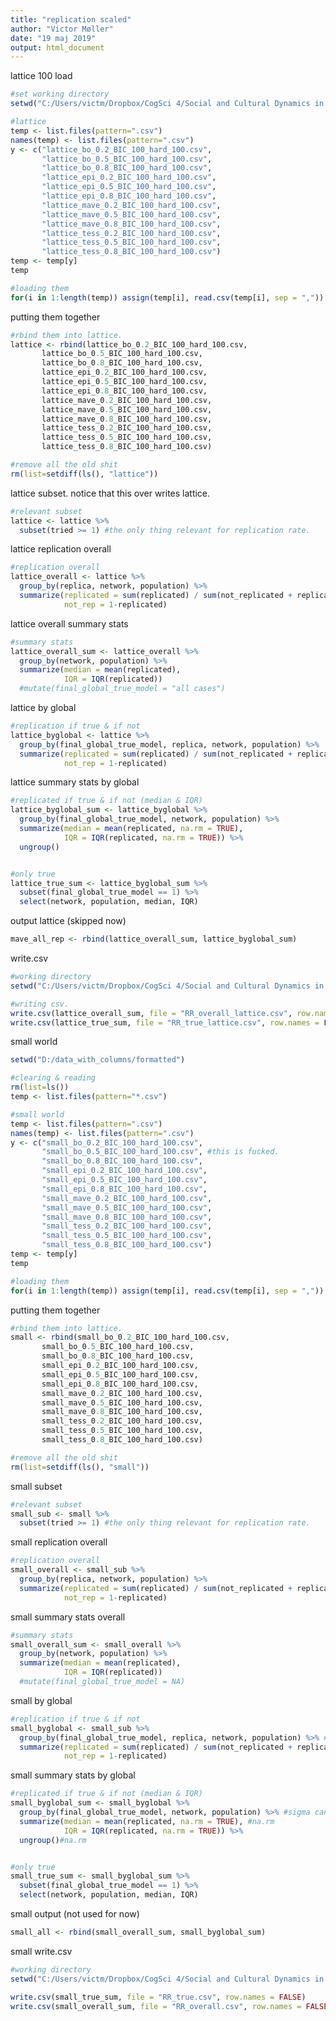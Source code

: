 ```yaml
---
title: "replication scaled"
author: "Victor Møller"
date: "19 maj 2019"
output: html_document
---
```


lattice 100 load 

```r

#set working directory
setwd("C:/Users/victm/Dropbox/CogSci 4/Social and Cultural Dynamics in Cognition/exam/CRUST-1/data/rfs50")

#lattice
temp <- list.files(pattern=".csv")
names(temp) <- list.files(pattern=".csv")
y <- c("lattice_bo_0.2_BIC_100_hard_100.csv",
       "lattice_bo_0.5_BIC_100_hard_100.csv",
       "lattice_bo_0.8_BIC_100_hard_100.csv",
       "lattice_epi_0.2_BIC_100_hard_100.csv",
       "lattice_epi_0.5_BIC_100_hard_100.csv",
       "lattice_epi_0.8_BIC_100_hard_100.csv",
       "lattice_mave_0.2_BIC_100_hard_100.csv",
       "lattice_mave_0.5_BIC_100_hard_100.csv",
       "lattice_mave_0.8_BIC_100_hard_100.csv",
       "lattice_tess_0.2_BIC_100_hard_100.csv",
       "lattice_tess_0.5_BIC_100_hard_100.csv",
       "lattice_tess_0.8_BIC_100_hard_100.csv")
temp <- temp[y]
temp

#loading them 
for(i in 1:length(temp)) assign(temp[i], read.csv(temp[i], sep = ","))
```

putting them together 

```r

#rbind them into lattice. 
lattice <- rbind(lattice_bo_0.2_BIC_100_hard_100.csv,
       lattice_bo_0.5_BIC_100_hard_100.csv,
       lattice_bo_0.8_BIC_100_hard_100.csv,
       lattice_epi_0.2_BIC_100_hard_100.csv,
       lattice_epi_0.5_BIC_100_hard_100.csv,
       lattice_epi_0.8_BIC_100_hard_100.csv,
       lattice_mave_0.2_BIC_100_hard_100.csv,
       lattice_mave_0.5_BIC_100_hard_100.csv,
       lattice_mave_0.8_BIC_100_hard_100.csv,
       lattice_tess_0.2_BIC_100_hard_100.csv,
       lattice_tess_0.5_BIC_100_hard_100.csv,
       lattice_tess_0.8_BIC_100_hard_100.csv)

#remove all the old shit 
rm(list=setdiff(ls(), "lattice"))
```

lattice subset.
notice that this over writes lattice. 

```r
#relevant subset 
lattice <- lattice %>%
  subset(tried >= 1) #the only thing relevant for replication rate.

```

lattice replication overall 

```r
#replication overall 
lattice_overall <- lattice %>%
  group_by(replica, network, population) %>%
  summarize(replicated = sum(replicated) / sum(not_replicated + replicated),
            not_rep = 1-replicated) 
```

lattice overall summary stats

```r
#summary stats
lattice_overall_sum <- lattice_overall %>%
  group_by(network, population) %>%
  summarize(median = mean(replicated),
            IQR = IQR(replicated)) 
  #mutate(final_global_true_model = "all cases")
```

lattice by global

```r
#replication if true & if not
lattice_byglobal <- lattice %>%
  group_by(final_global_true_model, replica, network, population) %>%
  summarize(replicated = sum(replicated) / sum(not_replicated + replicated),
            not_rep = 1-replicated) 
```

lattice summary stats by global 

```r
#replicated if true & if not (median & IQR)
lattice_byglobal_sum <- lattice_byglobal %>%
  group_by(final_global_true_model, network, population) %>%
  summarize(median = mean(replicated, na.rm = TRUE),
            IQR = IQR(replicated, na.rm = TRUE)) %>%
  ungroup()


#only true 
lattice_true_sum <- lattice_byglobal_sum %>%
  subset(final_global_true_model == 1) %>%
  select(network, population, median, IQR)

```

output lattice (skipped now)

```r
mave_all_rep <- rbind(lattice_overall_sum, lattice_byglobal_sum)
```

write.csv

```r
#working directory 
setwd("C:/Users/victm/Dropbox/CogSci 4/Social and Cultural Dynamics in Cognition/exam/CRUST-1/connectivity/results")

#writing csv. 
write.csv(lattice_overall_sum, file = "RR_overall_lattice.csv", row.names = F)
write.csv(lattice_true_sum, file = "RR_true_lattice.csv", row.names = F)

```


small world 

```r
setwd("D:/data_with_columns/formatted")

#clearing & reading 
rm(list=ls())
temp <- list.files(pattern="*.csv")

#small world 
temp <- list.files(pattern=".csv")
names(temp) <- list.files(pattern=".csv")
y <- c("small_bo_0.2_BIC_100_hard_100.csv",
       "small_bo_0.5_BIC_100_hard_100.csv", #this is fucked. 
       "small_bo_0.8_BIC_100_hard_100.csv",
       "small_epi_0.2_BIC_100_hard_100.csv",
       "small_epi_0.5_BIC_100_hard_100.csv",
       "small_epi_0.8_BIC_100_hard_100.csv",
       "small_mave_0.2_BIC_100_hard_100.csv",
       "small_mave_0.5_BIC_100_hard_100.csv",
       "small_mave_0.8_BIC_100_hard_100.csv",
       "small_tess_0.2_BIC_100_hard_100.csv",
       "small_tess_0.5_BIC_100_hard_100.csv",
       "small_tess_0.8_BIC_100_hard_100.csv")
temp <- temp[y]
temp

#loading them 
for(i in 1:length(temp)) assign(temp[i], read.csv(temp[i], sep = ","))

```

putting them together 

```r

#rbind them into lattice. 
small <- rbind(small_bo_0.2_BIC_100_hard_100.csv,
       small_bo_0.5_BIC_100_hard_100.csv,
       small_bo_0.8_BIC_100_hard_100.csv,
       small_epi_0.2_BIC_100_hard_100.csv,
       small_epi_0.5_BIC_100_hard_100.csv,
       small_epi_0.8_BIC_100_hard_100.csv,
       small_mave_0.2_BIC_100_hard_100.csv,
       small_mave_0.5_BIC_100_hard_100.csv,
       small_mave_0.8_BIC_100_hard_100.csv,
       small_tess_0.2_BIC_100_hard_100.csv,
       small_tess_0.5_BIC_100_hard_100.csv,
       small_tess_0.8_BIC_100_hard_100.csv)

#remove all the old shit 
rm(list=setdiff(ls(), "small"))
```

small subset 

```r
#relevant subset 
small_sub <- small %>%
  subset(tried >= 1) #the only thing relevant for replication rate.

```

small replication overall 

```r
#replication overall 
small_overall <- small_sub %>%
  group_by(replica, network, population) %>%
  summarize(replicated = sum(replicated) / sum(not_replicated + replicated),
            not_rep = 1-replicated) 
```

small summary stats overall 

```r
#summary stats
small_overall_sum <- small_overall %>%
  group_by(network, population) %>%
  summarize(median = mean(replicated),
            IQR = IQR(replicated)) 
  #mutate(final_global_true_model = NA)
```

small by global

```r
#replication if true & if not
small_byglobal <- small_sub %>%
  group_by(final_global_true_model, replica, network, population) %>% #sigma.
  summarize(replicated = sum(replicated) / sum(not_replicated + replicated),
            not_rep = 1-replicated) 
```

small summary stats by global 

```r
#replicated if true & if not (median & IQR)
small_byglobal_sum <- small_byglobal %>%
  group_by(final_global_true_model, network, population) %>% #sigma can be added.
  summarize(median = mean(replicated, na.rm = TRUE), #na.rm
            IQR = IQR(replicated, na.rm = TRUE)) %>%
  ungroup()#na.rm 


#only true 
small_true_sum <- small_byglobal_sum %>%
  subset(final_global_true_model == 1) %>%
  select(network, population, median, IQR)

```

small output (not used for now)

```r
small_all <- rbind(small_overall_sum, small_byglobal_sum)
```

small write.csv

```r
#working directory
setwd("C:/Users/victm/Dropbox/CogSci 4/Social and Cultural Dynamics in Cognition/exam/CRUST-1/connectivity/results")

write.csv(small_true_sum, file = "RR_true.csv", row.names = FALSE)
write.csv(small_overall_sum, file = "RR_overall.csv", row.names = FALSE)

```

